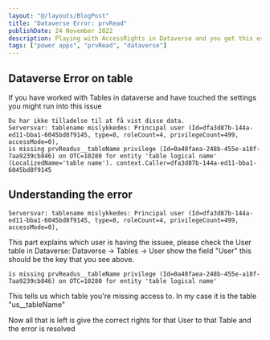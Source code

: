 ```yaml
---
layout: "@/layouts/BlogPost"
title: "Dataverse Error: prvRead"
publishDate: 24 November 2022
description: Playing with AccessRights in Dataverse and you get this error.
tags: ["power apps", "prvRead", "dataverse"]
---
```



## Dataverse Error on table

If you have worked with Tables in dataverse and have touched the settings you might run into this issue

```
Du har ikke tilladelse til at få vist disse data. 
Serversvar: tablename mislykkedes: Principal user (Id=dfa3d87b-144a-ed11-bba1-6045bd8f9145, type=8, roleCount=4, privilegeCount=499, accessMode=0), 
is missing prvReadus__tableName privilege (Id=0a48faea-248b-455e-a18f-7aa9239cb846) on OTC=10280 for entity 'table logical name' 
(LocalizedName='table name'). context.Caller=dfa3d87b-144a-ed11-bba1-6045bd8f9145
```

## Understanding the error

```
Serversvar: tablename mislykkedes: Principal user (Id=dfa3d87b-144a-ed11-bba1-6045bd8f9145, type=8, roleCount=4, privilegeCount=499, accessMode=0), 
```

This part explains which user is having the issuee, please check the User table in Dataverse: Dataverse -> Tables -> User
show the field "User" this should be the key that you see above.


```
is missing prvReadus__tableName privilege (Id=0a48faea-248b-455e-a18f-7aa9239cb846) on OTC=10280 for entity 'table logical name' 
```

This tells us which table you're missing access to. In my case it is the table "us__tableName" 

Now all that is left is give the correct rights for that User to that Table and the error is resolved

